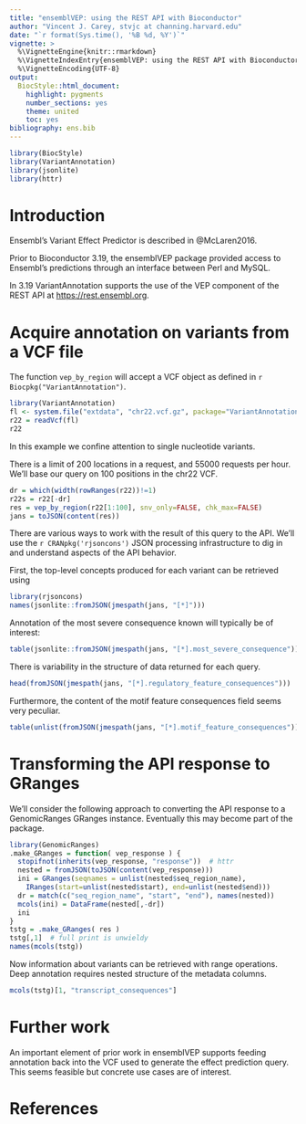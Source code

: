 ```yaml
---
title: "ensemblVEP: using the REST API with Bioconductor"
author: "Vincent J. Carey, stvjc at channing.harvard.edu"
date: "`r format(Sys.time(), '%B %d, %Y')`"
vignette: >
  %\VignetteEngine{knitr::rmarkdown}
  %\VignetteIndexEntry{ensemblVEP: using the REST API with Bioconductor}
  %\VignetteEncoding{UTF-8}
output:
  BiocStyle::html_document:
    highlight: pygments
    number_sections: yes
    theme: united
    toc: yes
bibliography: ens.bib
---
```


```r
library(BiocStyle)
library(VariantAnnotation)
library(jsonlite)
library(httr)
```

# Introduction

Ensembl's Variant Effect Predictor is described in @McLaren2016.

Prior to Bioconductor 3.19, the ensemblVEP package provided
access to Ensembl's predictions
through an interface between Perl and MySQL.

In 3.19 VariantAnnotation supports the use of the VEP component
of the REST API at [https://rest.ensembl.org](https://rest.ensembl.org/).

# Acquire annotation on variants from a VCF file

The function `vep_by_region` will accept
a VCF object as defined in `r Biocpkg("VariantAnnotation")`.

```r
library(VariantAnnotation)
fl <- system.file("extdata", "chr22.vcf.gz", package="VariantAnnotation")
r22 = readVcf(fl)
r22
```

In this example we confine attention to single nucleotide variants.

There is a limit of 200 locations in a request, and 55000 requests per hour.
We'll base our query on 100 positions in the chr22 VCF.

```r
dr = which(width(rowRanges(r22))!=1)
r22s = r22[-dr]
res = vep_by_region(r22[1:100], snv_only=FALSE, chk_max=FALSE)
jans = toJSON(content(res))
```

There are various ways to work with the result of this query to the API.
We'll use the `r CRANpkg('rjsoncons')` JSON processing infrastructure
to dig in and understand aspects of the API behavior.

First, the top-level concepts produced for each variant can
be retrieved using
```r
library(rjsoncons)
names(jsonlite::fromJSON(jmespath(jans, "[*]")))
```

Annotation of the most severe consequence known will typically
be of interest:
```r
table(jsonlite::fromJSON(jmespath(jans, "[*].most_severe_consequence")))
```

There is variability in the structure of data returned for each query.
```r
head(fromJSON(jmespath(jans, "[*].regulatory_feature_consequences")))
```

Furthermore, the content of the motif feature consequences field seems
very peculiar.

```r
table(unlist(fromJSON(jmespath(jans, "[*].motif_feature_consequences"))))
```

# Transforming the API response to GRanges

We'll consider the following approach to converting
the API response to a GenomicRanges GRanges instance.  Eventually
this may become part of the package.

```r
library(GenomicRanges)
.make_GRanges = function( vep_response ) {
  stopifnot(inherits(vep_response, "response"))  # httr
  nested = fromJSON(toJSON(content(vep_response)))
  ini = GRanges(seqnames = unlist(nested$seq_region_name),
    IRanges(start=unlist(nested$start), end=unlist(nested$end)))
  dr = match(c("seq_region_name", "start", "end"), names(nested))
  mcols(ini) = DataFrame(nested[,-dr])
  ini
}
tstg = .make_GRanges( res )
tstg[,1]  # full print is unwieldy
names(mcols(tstg))
```

Now information about variants can be retrieved with
range operations.  Deep annotation
requires nested structure of the metadata columns.

```r
mcols(tstg)[1, "transcript_consequences"]
```

# Further work

An important element of prior work in ensemblVEP supports
feeding annotation back into the VCF used to generate
the effect prediction query.  This seems feasible but
concrete use cases are of interest.

# References

